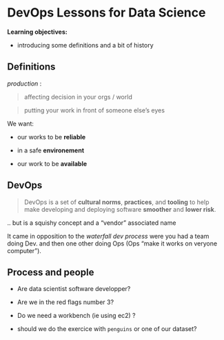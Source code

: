 # DevOps Lessons for Data Science

**Learning objectives:**

- introducing some definitions and a bit of history 


## Definitions

 *production* :  

>   affecting decision in your orgs / world 

> putting your work in front of someone else’s eyes

We want:

- our works to be **reliable**

- in a safe **environement** 

- our work to be **available** 

## DevOps

> DevOps is a set of **cultural norms**, **practices**, and **tooling** to help make developing and deploying software **smoother** and **lower risk**.

.. but is a squishy concept and a "vendor" associated name 

It came in opposition to the *waterfall dev process* were you had a team doing Dev. and then one other doing Ops (Ops "make it works on veryone computer"). 

## Process and people

- Are data scientist software developper?

- Are we in the red flags number 3?

- Do we need a workbench (ie using ec2) ?

- should we do the exercice with `penguins` or one of our dataset?


